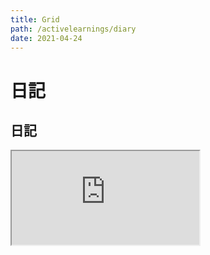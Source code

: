 ```yaml
---
title: Grid
path: /activelearnings/diary
date: 2021-04-24
---
```


# 日記

<h2 class="ui dividing header">日記</h2>

<div class="highlighted example" data-class="grid">
  <div class="iframe-wrapper">
    <iframe class="iframe" src="https://www.appsheet.com/start/6a8647d0-48a7-4eec-84f9-d75caefb2c37"/>
  </div>
  <h4 class="ui header">日記の使い方</h4>
作業所要時間：15分

効果：短時間の小さな成果で成功体験、合計値の高いものから着手する

対象：達成までの時間が長いタスク"

"プロジェクト：今の最終ゴール"

"クイックウィン：手軽な進捗、思いつく限り"

"難易度：達成の難易度　簡単５〜難しい１"

"インパクト：達成すればゴールにどれくらい近づけるか　影響大５〜影響少ない１"

"合計スコア：難易度 x インパクト"

</div>
